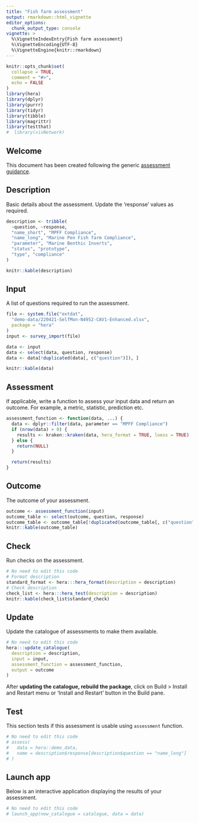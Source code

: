 ```yaml
---
title: "Fish farm assessment"
output: rmarkdown::html_vignette
editor_options: 
  chunk_output_type: console
vignette: >
  %\VignetteIndexEntry{Fish farm assessment}
  %\VignetteEncoding{UTF-8}  
  %\VignetteEngine{knitr::rmarkdown}
---
```


```r
knitr::opts_chunk$set(
  collapse = TRUE,
  comment = "#>",
  echo = FALSE
)
library(hera)
library(dplyr)
library(purrr)
library(tidyr)
library(tibble)
library(magrittr)
library(testthat)
#  library(visNetwork)
```

## Welcome

This document has been created following the generic [assessment guidance](https://ecodata1.github.io/hera/articles/development_guide.html).

<!-- Create a new regulatory assessment by updating the code info below, for guidance see https://ecodata1.github.io/hera/articles/development_guide.html  -->

## Description

Basic details about the assessment. Update the 'response' values as required.

```r
description <- tribble(
  ~question, ~response,
  "name_short", "MPFF Compliance",
  "name_long", "Marine Pen Fish farm Compliance",
  "parameter", "Marine Benthic Inverts",
  "status", "prototype",
  "type", "compliance"
)

knitr::kable(description)
```

## Input

A list of questions required to run the assessment.

```r
file <- system.file("extdat",
  "demo-data/220421-SelfMon-N4952-CAV1-Enhanced.xlsx",
  package = "hera"
)
input <- survey_import(file)

data <- input
data <- select(data, question, response)
data <- data[!duplicated(data[, c("question")]), ]

knitr::kable(data)
```

## Assessment

If applicable, write a function to assess your input data and return an outcome. For example, a metric, statistic, prediction etc.

```r
assessment_function <- function(data, ...) {
  data <- dplyr::filter(data, parameter == "MPFF Compliance")
  if (nrow(data) > 0) {
    results <- kraken::kraken(data, hera_format = TRUE, loess = TRUE)
  } else {
    return(NULL)
  }

  return(results)
}
```

## Outcome

The outcome of your assessment.

```r
outcome <- assessment_function(input)
outcome_table <- select(outcome, question, response)
outcome_table <- outcome_table[!duplicated(outcome_table[, c("question")]), ]
knitr::kable(outcome_table)
```

## Check

Run checks on the assessment.

```r
# No need to edit this code
# Format description
standard_format <- hera:::hera_format(description = description)
# Check description
check_list <- hera:::hera_test(description = description)
knitr::kable(check_list$standard_check)
```

## Update

Update the catalogue of assessments to make them available.

```r
# No need to edit this code
hera:::update_catalogue(
  description = description,
  input = input,
  assessment_function = assessment_function,
  output = outcome
)
```

After **updating the catalogue, rebuild the package**, click on Build > Install and Restart menu or 'Install and Restart' button in the Build pane.

## Test

This section tests if this assessment is usable using `assessment` function.

```r
# No need to edit this code
# assess(
#   data = hera::demo_data,
#   name = description$response[description$question == "name_long"]
# )
```

## Launch app

Below is an interactive application displaying the results of your assessment.

```r
# No need to edit this code
# launch_app(new_catalogue = catalogue, data = data)
```
